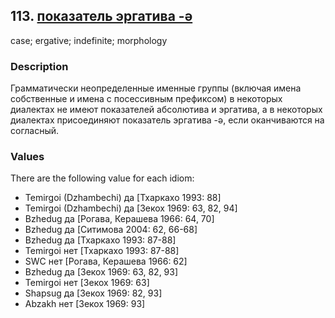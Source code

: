 ## 113. <a href =  'https://agricolamz.github.io/The_Circassian_Isoglosses_Database/113.html'>показатель эргатива -ə</a>
case; ergative; indefinite; morphology

### Description

Грамматически неопределенные именные группы (включая имена собственные и имена с посессивным префиксом) в некоторых диалектах не имеют показателей абсолютива и эргатива, а в некоторых диалектах присоединяют показатель эргатива -ə, если оканчиваются на согласный.

### Values
There are the following value for each idiom:

* Temirgoi (Dzhambechi) да [Тхаркахо 1993: 88] 
* Temirgoi (Dzhambechi) да [Зекох 1969: 63, 82, 94] 
* Bzhedug  да [Рогава, Керашева 1966: 64, 70] 
* Bzhedug  да [Ситимова 2004: 62, 66-68] 
* Bzhedug  да [Тхаркахо 1993: 87-88] 
* Temirgoi  нет [Тхаркахо 1993: 87-88] 
* SWC  нет [Рогава, Керашева 1966: 62] 
* Bzhedug  да [Зекох 1969: 63, 82, 93] 
* Temirgoi  нет [Зекох 1969: 63] 
* Shapsug  да [Зекох 1969: 82, 93] 
* Abzakh  нет [Зекох 1969: 93] 

